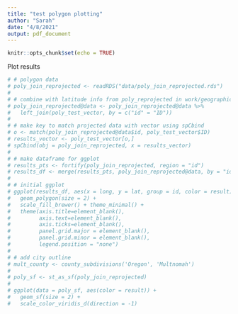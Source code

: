 ```yaml
---
title: "test polygon plotting"
author: "Sarah"
date: "4/8/2021"
output: pdf_document
---
```


```r
knitr::opts_chunk$set(echo = TRUE)
```


Plot results
```r
# # polygon data
# poly_join_reprojected <- readRDS("data/poly_join_reprojected.rds")
# 
# # combine with latitude info from poly_reprojected in work/geographic_join.Rmd
# poly_join_reprojected@data <- poly_join_reprojected@data %>%
#   left_join(poly_test_vector, by = c("id" = "ID"))
# 
# # make key to match projected data with vector using spCbind
# o <- match(poly_join_reprojected@data$id, poly_test_vector$ID)
# results_vector <- poly_test_vector[o,]
# spCbind(obj = poly_join_reprojected, x = results_vector)
# 
# # make dataframe for ggplot
# results_pts <- fortify(poly_join_reprojected, region = "id")
# results_df <- merge(results_pts, poly_join_reprojected@data, by = "id")
# 
# # initial ggplot
# ggplot(results_df, aes(x = long, y = lat, group = id, color = result)) + 
#   geom_polygon(size = 2) +
#   scale_fill_brewer() + theme_minimal() +
#   theme(axis.title=element_blank(),
#         axis.text=element_blank(),
#         axis.ticks=element_blank(), 
#         panel.grid.major = element_blank(),
#         panel.grid.minor = element_blank(),
#         legend.position = "none")
# 
# # add city outline
# mult_county <- county_subdivisions('Oregon', 'Multnomah')
# 
# poly_sf <- st_as_sf(poly_join_reprojected)
# 
# ggplot(data = poly_sf, aes(color = result)) + 
#   geom_sf(size = 2) +
#   scale_color_viridis_d(direction = -1)
```
